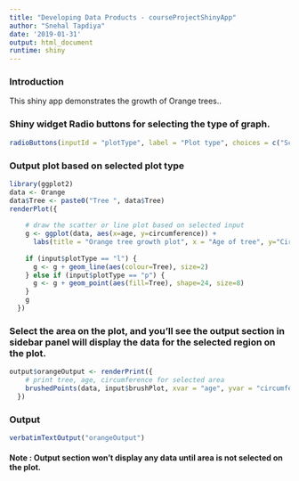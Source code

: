 ```yaml
---
title: "Developing Data Products - courseProjectShinyApp"
author: "Snehal Tapdiya"
date: '2019-01-31'
output: html_document
runtime: shiny
---
```


### Introduction
This shiny app demonstrates the growth of Orange trees..

### Shiny widget Radio buttons for selecting the type of graph.

```r
radioButtons(inputId = "plotType", label = "Plot type", choices = c("Scatter"="p", "Line"="l"))
```

### Output plot based on selected plot type

```r
library(ggplot2)
data <- Orange
data$Tree <- paste0("Tree ", data$Tree)
renderPlot({
    
    # draw the scatter or line plot based on selected input
    g <- ggplot(data, aes(x=age, y=circumference)) + 
      labs(title = "Orange tree growth plot", x = "Age of tree", y="Circumference of tree")
    
    if (input$plotType == "l") {
      g <- g + geom_line(aes(colour=Tree), size=2)
    } else if (input$plotType == "p") {
      g <- g + geom_point(aes(fill=Tree), shape=24, size=8)
    }
    g
  })

```

### Select the area on the plot, and you'll see the output section in sidebar panel will display the data for the selected region on the plot.

```r
output$orangeOutput <- renderPrint({
    # print tree, age, circumference for selected area
    brushedPoints(data, input$brushPlot, xvar = "age", yvar = "circumference")
  })

```

### Output

```r
verbatimTextOutput("orangeOutput")

```

#### Note : Output section won't display any data until area is not selected on the plot.